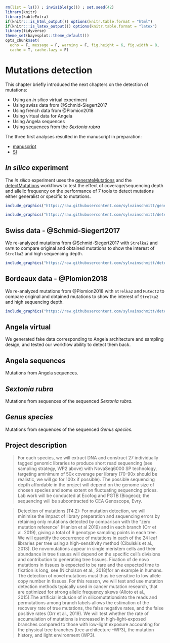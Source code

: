```r
rm(list = ls()) ; invisible(gc()) ; set.seed(42)
library(knitr)
library(kableExtra)
if(knitr:::is_html_output()) options(knitr.table.format = "html") 
if(knitr:::is_latex_output()) options(knitr.table.format = "latex") 
library(tidyverse)
theme_set(bayesplot::theme_default())
opts_chunk$set(
  echo = F, message = F, warning = F, fig.height = 6, fig.width = 8,
  cache = T, cache.lazy = F)
```


# Mutations detection

This chapter briefly introduced the next chapters on the detection of mutations:

* Using an *in silico* virtual experiment
* Using swiss data from @Schmid-Siegert2017
* Using french data from @Plomion2018
* Using virtual data for Angela
* Using Angela sequences
* Using sequences from the *Sextonia rubra*

The three first analyses resulted in the manuscript in preparation:

* [manuscript](https://drive.google.com/file/d/1wKsOdGNDb1m1tBbbdIJYAinK1Ekrbs6p/view?usp=sharing)
* [SI](https://drive.google.com/file/d/13GgYO3wpa1iEgP-iwz11W6GGxBKLDFEe/view?usp=sharing)

## *In silico* experiment

The *in silico* experiment uses the [generateMutations](https://github.com/sylvainschmitt/generateMutations) and the [detectMutations](https://github.com/sylvainschmitt/detectMutations) workflows to test the effect of coverage/sequencing depth and allelic frequency on the performance of 7 tools to detect mutations either generalist or specific to mutations.

```r
include_graphics("https://raw.githubusercontent.com/sylvainschmitt/generateMutations/main/dag/dag.minimal.svg")
```

```r
include_graphics("https://raw.githubusercontent.com/sylvainschmitt/detectMutations/main/dag/dag.svg")
```

## Swiss data - @Schmid-Siegert2017

We re-analyzed mutations from @Schmid-Siegert2017 with `Strelka2` and  `GATK` to compare original and obtained mutations to show the interest of `Strelka2` and high sequencing depth.

```r
include_graphics("https://raw.githubusercontent.com/sylvainschmitt/detectMutations/swiss/dag/dag.minimal.svg")
```

## Bordeaux data - @Plomion2018

We re-analyzed mutations from @Plomion2018 with `Strelka2` and  `Mutect2` to compare original and obtained mutations to show the interest of `Strelka2` and high sequencing depth.

```r
include_graphics("https://raw.githubusercontent.com/sylvainschmitt/detectMutations/bordeaux/dag/dag.minimal.svg")
```

## Angela virtual

We generated fake data corresponding to Angela architecture and sampling design, and tested our workflow ability to detect them back.

## Angela sequences

Mutations from Angela sequences.

## *Sextonia rubra*

Mutations from sequences of the sequenced *Sextonia rubra*.

## *Genus species*

Mutations from sequences of the sequenced *Genus species*.

## Project description

> For each species, we will extract DNA and construct 27 individually tagged genomic libraries to produce short read sequencing (see sampling strategy, WP2 above) with NovaSeq6000 SP technology, targeting aminimum  of  50x  coverage  per  library  (70-90x  should  be  realistic,  we  will  go  for  100x  if  possible).  The possible sequencing depth affordable in the project will depend on the genome size of chosen species and  some  extent  on  fluctuating  sequencing  prices.  Lab  work  will  be  conducted  at  Ecofog  and  PGTB (Biogeco); the sequencing will be subcontracted to CEA Genoscope, Evry.

> Detection of mutations (T4.2): For mutation detection, we will  minimise the impact of library preparation and  sequencing  errors  by  retaining  only  mutations  detected  by  comparison  with  the “zero  mutation reference” (Hanlon et al 2019) and in each branch (Orr et al. 2019), giving a total of 9 genotype sampling points in each tree. We will quantify the occurrence of mutations in each of the 24 leaf libraries per tree using a high-sensitivity method (Cibulskis et al., 2013). De novomutations appear in single meristem cells and  their  abundance  in  tree  tissues  will  depend  on  the  specific  cell’s  divisions  and  contribution  to generating tree tissues. Fixation of de novo mutations in tissues is expected to be rare and the expected time  to  fixation  is  long,  see (Nicholson  et  al.,  2018)for  an  example  in  humans.  The  detection  of  novel mutations must thus be sensitive to low allele copy number in tissues. For this reason, we will test and use mutation detection methods typically used in cancer mutation research, that are optimized for strong allelic frequency skews (Alioto et al., 2015).The artificial inclusion of in silicomutationsinto the reads and permutations among branch labels allows the estimation of the recovery rate of true mutations, the false negative rates, and the false positive rates (Orr et al., 2019). We will test whether the rate of accumulation of  mutations  is  increased  in  high-light-exposed  branches  compared  to  those  with  low-light  exposure accounting  for  the  physical  tree  branches  (tree  architecture -WP3),  the  mutation  history,  and  light environment (WP3).
